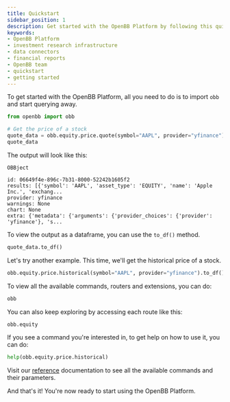 ```yaml
---
title: Quickstart
sidebar_position: 1
description: Get started with the OpenBB Platform by following this quickstart guide for the Python interface.
keywords:
- OpenBB Platform
- investment research infrastructure
- data connectors
- financial reports
- OpenBB team
- quickstart
- getting started
---
```



<HeadTitle title="Quickstart | OpenBB Platform Docs" />

To get started with the OpenBB Platform, all you need to do is to import `obb` and start querying away.

```python
from openbb import obb

# Get the price of a stock
quote_data = obb.equity.price.quote(symbol="AAPL", provider="yfinance")
quote_data
```

The output will look like this:

```console
OBBject

id: 06649f4e-896c-7b31-8000-52242b1605f2
results: [{'symbol': 'AAPL', 'asset_type': 'EQUITY', 'name': 'Apple Inc.', 'exchang...
provider: yfinance
warnings: None
chart: None
extra: {'metadata': {'arguments': {'provider_choices': {'provider': 'yfinance'}, 's...
```

To view the output as a dataframe, you can use the `to_df()` method.

```python
quote_data.to_df()
```

Let's try another example. This time, we'll get the historical price of a stock.

```python
obb.equity.price.historical(symbol="AAPL", provider="yfinance").to_df()
```

To view all the available commands, routers and extensions, you can do:

```python
obb
```

You can also keep exploring by accessing each route like this:

```python
obb.equity
```

If you see a command you're interested in, to get help on how to use it, you can do:

```python
help(obb.equity.price.historical)
```

Visit our [reference](/platform/reference) documentation to see all the available commands and their parameters.

And that's it! You're now ready to start using the OpenBB Platform.